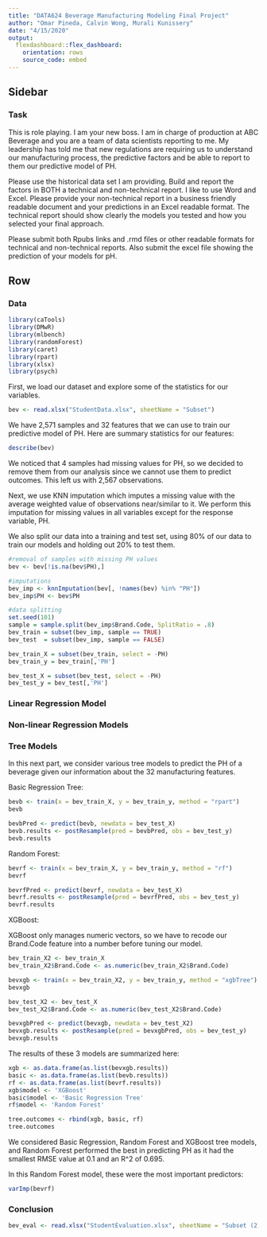 ```yaml
---
title: "DATA624 Beverage Manufacturing Modeling Final Project"
author: "Omar Pineda, Calvin Wong, Murali Kunissery"
date: "4/15/2020"
output: 
  flexdashboard::flex_dashboard:
    orientation: rows
    source_code: embed
---
```


Sidebar {.sidebar}
-------------------------------------

### Task

This is role playing. I am your new boss. I am in charge of production at ABC Beverage and you are a team of data scientists reporting to me. My leadership has told me that new regulations are requiring us to understand our manufacturing process, the predictive factors and be able to report to them our predictive model of PH.

Please use the historical data set I am providing. Build and report the factors in BOTH a technical and non-technical report.  I like to use Word and Excel. Please provide your non-technical report in a  business friendly readable document and your predictions in an Excel readable format. The technical report should show clearly the models you tested and how you selected your final approach.

Please submit both Rpubs links and .rmd files or other readable formats for technical and non-technical reports.  Also submit the excel file showing the prediction of your models for pH.

Row {.tabset .tabset-fade}
-------------------------------------

### Data

```r
library(caTools)
library(DMwR)
library(mlbench)
library(randomForest)
library(caret)
library(rpart)
library(xlsx)
library(psych)
```

First, we load our dataset and explore some of the statistics for our variables. 

```r
bev <- read.xlsx("StudentData.xlsx", sheetName = "Subset")
```

We have 2,571 samples and 32 features that we can use to train our predictive model of PH. Here are summary statistics for our features:

```r
describe(bev)
```

We noticed that 4 samples had missing values for PH, so we decided to remove them from our analysis since we cannot use them to predict outcomes. This left us with 2,567 observations.

Next, we use KNN imputation which imputes a missing value with the average weighted value of observations near/similar to it. We perform this imputation for missing values in all variables except for the response variable, PH.

We also split our data into a training and test set, using 80% of our data to train our models and holding out 20% to test them.

```r
#removal of samples with missing PH values
bev <- bev[!is.na(bev$PH),]

#imputations
bev_imp <- knnImputation(bev[, !names(bev) %in% "PH"])
bev_imp$PH <- bev$PH

#data splitting
set.seed(101) 
sample = sample.split(bev_imp$Brand.Code, SplitRatio = .8)
bev_train = subset(bev_imp, sample == TRUE)
bev_test  = subset(bev_imp, sample == FALSE)

bev_train_X = subset(bev_train, select = -PH)
bev_train_y = bev_train[,'PH']

bev_test_X = subset(bev_test, select = -PH)
bev_test_y = bev_test[,'PH']
```

### Linear Regression Model

### Non-linear Regression Models

### Tree Models

In this next part, we consider various tree models to predict the PH of a beverage given our information about the 32 manufacturing features.

Basic Regression Tree:

```r
bevb <- train(x = bev_train_X, y = bev_train_y, method = "rpart")
bevb
```

```r
bevbPred <- predict(bevb, newdata = bev_test_X)
bevb.results <- postResample(pred = bevbPred, obs = bev_test_y)
bevb.results
```

Random Forest:

```r
bevrf <- train(x = bev_train_X, y = bev_train_y, method = "rf")
bevrf
```

```r
bevrfPred <- predict(bevrf, newdata = bev_test_X)
bevrf.results <- postResample(pred = bevrfPred, obs = bev_test_y)
bevrf.results
```

XGBoost:

XGBoost only manages numeric vectors, so we have to recode our Brand.Code feature into a number before tuning our model.

```r
bev_train_X2 <- bev_train_X
bev_train_X2$Brand.Code <- as.numeric(bev_train_X2$Brand.Code)

bevxgb <- train(x = bev_train_X2, y = bev_train_y, method = "xgbTree")
bevxgb
```

```r
bev_test_X2 <- bev_test_X
bev_test_X2$Brand.Code <- as.numeric(bev_test_X2$Brand.Code)

bevxgbPred <- predict(bevxgb, newdata = bev_test_X2)
bevxgb.results <- postResample(pred = bevxgbPred, obs = bev_test_y)
bevxgb.results
```

The results of these 3 models are summarized here:

```r
xgb <- as.data.frame(as.list(bevxgb.results))
basic <- as.data.frame(as.list(bevb.results))
rf <- as.data.frame(as.list(bevrf.results))
xgb$model <- 'XGBoost'
basic$model <- 'Basic Regression Tree'
rf$model <- 'Random Forest'

tree.outcomes <- rbind(xgb, basic, rf)
tree.outcomes
```

We considered Basic Regression, Random Forest and XGBoost tree models, and Random Forest performed the best in predicting PH as it had the smallest RMSE value at 0.1 and an R^2 of 0.695.

In this Random Forest model, these were the most important predictors:

```r
varImp(bevrf)
```

### Conclusion

```r
bev_eval <- read.xlsx("StudentEvaluation.xlsx", sheetName = "Subset (2)")
```

